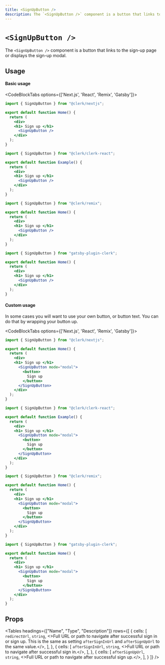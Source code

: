 ```yaml
---
title: <SignUpButton />
description: The `<SignUpButton />` component is a button that links to the sign-up page or displays the sign-up modal.
---
```


# `<SignUpButton />`

The `<SignUpButton />` component is a button that links to the sign-up page or displays the sign-up modal.

## Usage

#### Basic usage

<CodeBlockTabs options={['Next.js', 'React', 'Remix', 'Gatsby']}>
  ```jsx copy filename="pages/index.js"
  import { SignUpButton } from "@clerk/nextjs";

  export default function Home() {
    return (
      <div>
      <h1> Sign up </h1>
        <SignUpButton />
      </div>
    );
  }
  ```

  ```jsx copy filename="example.js"
  import { SignUpButton } from "@clerk/clerk-react";

  export default function Example() {
    return (
      <div>
      <h1> Sign up </h1>
        <SignUpButton />
      </div>
    );
  }
  ```

  ```jsx copy filename="pages/index.js"
  import { SignUpButton } from "@clerk/remix";

  export default function Home() {
    return (
      <div>
      <h1> Sign up </h1>
        <SignUpButton />
      </div>
    );
  }
  ```

  ```jsx copy filename="pages/index.js"
  import { SignUpButton } from "gatsby-plugin-clerk";

  export default function Home() {
    return (
      <div>
      <h1> Sign up </h1>
        <SignUpButton />
      </div>
    );
  }
  ```
</CodeBlockTabs>

#### Custom usage

In some cases you will want to use your own button, or button text. You can do that by wrapping your button up.

<CodeBlockTabs options={['Next.js', 'React', 'Remix', 'Gatsby']}>
  ```jsx copy filename="pages/index.js"
  import { SignUpButton } from "@clerk/nextjs";

  export default function Home() {
    return (
      <div>
      <h1> Sign up </h1>
        <SignUpButton mode="modal">
          <button>
            Sign up
          </button>
        </SignUpButton>
      </div>
    );
  }
  ```

  ```jsx copy filename="example.js"
  import { SignUpButton } from "@clerk/clerk-react";

  export default function Example() {
    return (
      <div>
      <h1> Sign up </h1>
        <SignUpButton mode="modal">
          <button>
            Sign up
          </button>
        </SignUpButton>
      </div>
    );
  }
  ```

  ```jsx copy filename="pages/index.js"
  import { SignUpButton } from "@clerk/remix";

  export default function Home() {
    return (
      <div>
      <h1> Sign up </h1>
        <SignUpButton mode="modal">
          <button>
            Sign up
          </button>
        </SignUpButton>
      </div>
    );
  }
  ```

  ```jsx copy filename="pages/index.js"
  import { SignUpButton } from "gatsby-plugin-clerk";

  export default function Home() {
    return (
      <div>
      <h1> Sign up </h1>
        <SignUpButton mode="modal">
          <button>
            Sign up
          </button>
        </SignUpButton>
      </div>
    );
  }
  ```
</CodeBlockTabs>

## Props

<Tables
  headings={["Name", "Type", "Description"]}
  rows={[
    {
      cells: [
        <code>redirectUrl</code>,
        <code>string</code>,
        <>Full URL or path to navigate after successful sign in or sign up. This is the same as setting <code>afterSignInUrl</code> and <code>afterSignUpUrl</code> to the same value.</>,
      ],
    },
    {
      cells: [
        <code>afterSignInUrl</code>,
        <code>string</code>,
        <>Full URL or path to navigate after successful sign in.</>,
      ],
    },
    {
      cells: [
        <code>afterSignUpUrl</code>,
        <code>string</code>,
        <>Full URL or path to navigate after successful sign up.</>,
      ],
    }
  ]}
/>